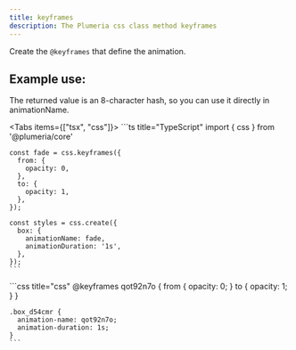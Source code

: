 ```yaml
---
title: keyframes
description: The Plumeria css class method keyframes
---
```



Create the `@keyframes` that define the animation.

## Example use:

The returned value is an 8-character hash, so you can use it directly in animationName.

<Tabs items={["tsx", "css"]}>
  <Tab>
    ```ts title="TypeScript"
    import { css } from '@plumeria/core'
    
    const fade = css.keyframes({
      from: {
        opacity: 0,
      },
      to: {
        opacity: 1,
      },
    });

    const styles = css.create({
      box: {
        animationName: fade,
        animationDuration: '1s',
      },
    });
    ```

  </Tab>
  <Tab>
    ```css title="css"
    @keyframes qot92n7o {
      from {
        opacity: 0;
      }
      to {
        opacity: 1;
      }
    }
    
    .box_d54cmr {
      animation-name: qot92n7o;
      animation-duration: 1s;
    }
    ```
  </Tab>
</Tabs>
